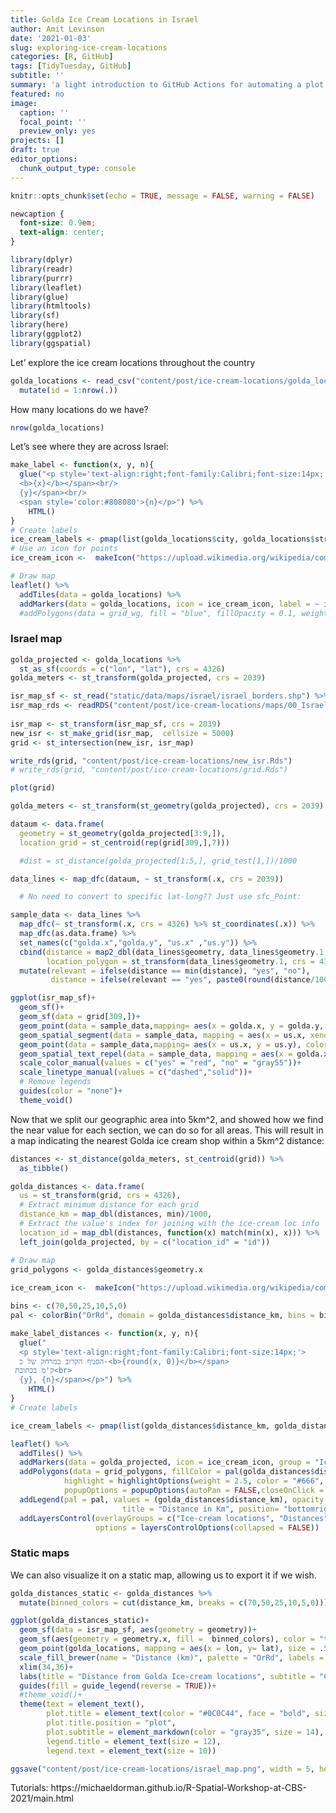 ```yaml
---
title: Golda Ice Cream Locations in Israel
author: Amit Levinson
date: '2021-01-03'
slug: exploring-ice-cream-locations
categories: [R, GitHub]
tags: [TidyTuesday, GitHub]
subtitle: ''
summary: 'a light introduction to GitHub Actions for automating a plot of frequently used R packages.'
featured: no
image:
  caption: ''
  focal_point: ''
  preview_only: yes
projects: []
draft: true
editor_options: 
  chunk_output_type: console
---
```


```r
knitr::opts_chunk$set(echo = TRUE, message = FALSE, warning = FALSE)
```


```css
newcaption {
  font-size: 0.9em;
  text-align: center;
}
```

```r
library(dplyr)
library(readr)
library(purrr)
library(leaflet)
library(glue)
library(htmltools)
library(sf)
library(here)
library(ggplot2)
library(ggspatial)
```

Let' explore the ice cream locations throughout the country

```r
golda_locations <- read_csv("content/post/ice-cream-locations/golda_locations.csv") %>% 
  mutate(id = 1:nrow(.))
```

How many locations do we have?

```r
nrow(golda_locations)
```

Let's see where they are across Israel:

```r
make_label <- function(x, y, n){
  glue("<p style='text-align:right;font-family:Calibri;font-size:14px;'>
  <b>{x}</b></span><br/>
  {y}</span><br/>
  <span style='color:#808080'>{n}</p>") %>% 
    HTML()
}
# Create labels
ice_cream_labels <- pmap(list(golda_locations$city, golda_locations$street,golda_locations$number), make_label)
# Use an icon for points
ice_cream_icon <-  makeIcon("https://upload.wikimedia.org/wikipedia/commons/2/2c/Ice-cream-solid.svg", iconWidth = 12, iconHeight = 16)

# Draw map
leaflet() %>% 
  addTiles(data = golda_locations) %>% 
  addMarkers(data = golda_locations, icon = ice_cream_icon, label = ~ ice_cream_labels)# %>% 
  #addPolygons(data = grid_wg, fill = "blue", fillOpacity = 0.1, weight = 0.3)
```

### Israel map

```r
golda_projected <- golda_locations %>% 
  st_as_sf(coords = c("lon", "lat"), crs = 4326)
golda_meters <- st_transform(golda_projected, crs = 2039)
```


```r
isr_map_sf <- st_read("static/data/maps/israel/israel_borders.shp") %>% st_transform(crs = 4326)
isr_map_rds <- readRDS("content/post/ice-cream-locations/maps/00_Israel_0_sf.rds")
  
isr_map <- st_transform(isr_map_sf, crs = 2039)
new_isr <- st_make_grid(isr_map,  cellsize = 5000)
grid <- st_intersection(new_isr, isr_map)

write_rds(grid, "content/post/ice-cream-locations/new_isr.Rds")
# write_rds(grid, "content/post/ice-cream-locations/grid.Rds")

plot(grid)

golda_meters <- st_transform(st_geometry(golda_projected), crs = 2039)

dataum <- data.frame(
  geometry = st_geometry(golda_projected[3:9,]),
  location_grid = st_centroid(rep(grid[309,],7)))

  #dist = st_distance(golda_projected[1:5,], grid_test[1,])/1000

data_lines <- map_dfc(dataum, ~ st_transform(.x, crs = 2039)) 

  # No need to convert to specific lat-long?? Just use sfc_Point:

sample_data <- data_lines %>% 
  map_dfc(~ st_transform(.x, crs = 4326) %>% st_coordinates(.x)) %>% 
  map_dfc(as.data.frame) %>% 
  set_names(c("golda.x","golda.y", "us.x" ,"us.y")) %>% 
  cbind(distance = map2_dbl(data_lines$geometry, data_lines$geometry.1,  st_distance),
        location_polygon = st_transform(data_lines$geometry.1, crs = 4326)) %>% 
  mutate(relevant = ifelse(distance == min(distance), "yes", "no"),
         distance = ifelse(relevant == "yes", paste0(round(distance/1000, 0), "km"), round(distance/1000, 0)))

ggplot(isr_map_sf)+
  geom_sf()+
  geom_sf(data = grid[309,])+
  geom_point(data = sample_data,mapping= aes(x = golda.x, y = golda.y, color = relevant))+
  geom_spatial_segment(data = sample_data, mapping = aes(x = us.x, xend = golda.x, y = us.y, yend = golda.y, linetype = relevant, color = relevant), show.legend = FALSE)+
  geom_point(data = sample_data,mapping= aes(x = us.x, y = us.y), color = "red", size = 0.1)+
  geom_spatial_text_repel(data = sample_data, mapping = aes(x = golda.x,  y = golda.y, label = distance, color = relevant), crs = 4326, hjust = 0.5)+
  scale_color_manual(values = c("yes" = "red", "no" = "gray55"))+
  scale_linetype_manual(values = c("dashed","solid"))+
  # Remove legends
  guides(color = "none")+
  theme_void()
```

Now that we split our geographic area into 5km^2, and showed how we find the near value for each section, we can do so for all areas. This will result in a map indicating the nearest Golda ice cream shop within a 5km^2 distance:

```r
distances <- st_distance(golda_meters, st_centroid(grid)) %>% 
  as_tibble()

golda_distances <- data.frame(
  us = st_transform(grid, crs = 4326),
  # Extract minimum distance for each grid
  distance_km = map_dbl(distances, min)/1000,
  # Extract the value's index for joining with the ice-cream loc info
  location_id = map_dbl(distances, function(x) match(min(x), x))) %>% 
  left_join(golda_projected, by = c("location_id" = "id"))
```

```r
# Draw map
grid_polygons <- golda_distances$geometry.x
  
ice_cream_icon <-  makeIcon("https://upload.wikimedia.org/wikipedia/commons/2/2c/Ice-cream-solid.svg", iconWidth = 6, iconHeight = 8)

bins <- c(70,50,25,10,5,0)
pal <- colorBin("OrRd", domain = golda_distances$distance_km, bins = bins)

make_label_distances <- function(x, y, n){
  glue("
  <p style='text-align:right;font-family:Calibri;font-size:14px;'>
  הסניף הקרוב במרחק של כ-<b>{round(x, 0)}</b></span>
 ק'מ בכתובת<br>
  {y}, {n}</span></p>") %>% 
    HTML()
}
# Create labels

ice_cream_labels <- pmap(list(golda_distances$distance_km, golda_distances$street,golda_distances$city ), make_label_distances)

leaflet() %>% 
  addTiles() %>% 
  addMarkers(data = golda_projected, icon = ice_cream_icon, group = "Ice-cream locations") %>% 
  addPolygons(data = grid_polygons, fillColor = pal(golda_distances$distance_km), fillOpacity = 0.7, weight =0, opacity =1, color = "transparent", group = "Distances", popup = ice_cream_labels, 
            highlight = highlightOptions(weight = 2.5, color = "#666", bringToFront = TRUE, opacity= 1),
            popupOptions = popupOptions(autoPan = FALSE,closeOnClick = TRUE, textOnly = T, style = list("size" = "22"))) %>% 
  addLegend(pal = pal, values = (golda_distances$distance_km), opacity = 0.8, 
                         title = "Distance in Km", position= "bottomright") %>% 
  addLayersControl(overlayGroups = c("Ice-cream locations", "Distances"),
                   options = layersControlOptions(collapsed = FALSE))
```


### Static maps

We can also visualize it on a static map, allowing us to export it if we wish.

```r
golda_distances_static <- golda_distances %>% 
  mutate(binned_colors = cut(distance_km, breaks = c(70,50,25,10,5,0)))

ggplot(golda_distances_static)+
  geom_sf(data = isr_map_sf, aes(geometry = geometry))+
  geom_sf(aes(geometry = geometry.x, fill =  binned_colors), color = "transparent")+
  geom_point(golda_locations, mapping = aes(x = lon, y= lat), size = .5)+
  scale_fill_brewer(name = "Distance (km)", palette = "OrRd", labels = c("0-5", "5-10", "10-25", "25-50", "50-70"))+
  xlim(34,36)+
  labs(title = "Distance from Golda Ice-cream locations", subtitle = "Colors represent distance from the center of a 5km^2 area")+
  guides(fill = guide_legend(reverse = TRUE))+
  #theme_void()+
  theme(text = element_text(),
        plot.title = element_text(color = "#0C0C44", face = "bold", size = 18),
        plot.title.position = "plot",
        plot.subtitle = element_markdown(color = "gray35", size = 14),
        legend.title = element_text(size = 12),
        legend.text = element_text(size = 10))

ggsave("content/post/ice-cream-locations/israel_map.png", width = 5, height = 8)
```



Tutorials:
https://michaeldorman.github.io/R-Spatial-Workshop-at-CBS-2021/main.html